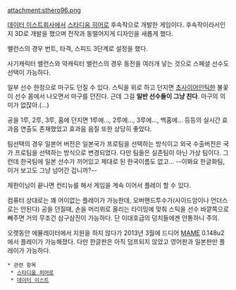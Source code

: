attachment:sthero96.png

[[데이터 이스트]]회사에서 [[스타디움 히어로]] 후속작으로 개발한 게임이다. 후속작이라서인지 3D로 개발을 했으며 전작과 동떨어지게 디자인을 새롭게 했다.

밸런스의 경우 번트, 타격, 스피드 3단계로 설정을 했다.

사기캐릭터 밸런스와 약캐릭터 밸런스의 경우 동전을 여러개 넣는 것으로 스페셜 선수도 선택이 가능하다.

일부 선수 한정으로 마구도 던질 수 있다. 스틱을 위로 하고 던지면 [[초사이어인]]틱한 불꽃이 선수 몸에서 나오면서 마구를 던진다. 근데 그걸 '''일반 선수들이 그냥 친다'''. 마구의 의미가 없잖아.(...)

공을 1루, 2루, 3루, 홈에 던지면 1루에..., 2루에..., 3루에..., 백홈에... 등등의 실시간 효과음 연출도 존재했었고  효과음 음질 또한 상당히 좋았다.

팀선택의 경우 일본어 버전은 일본국가 프로팀을 선택하는 방식이고  외국 수출버전은 국가 프로팀을 선택하는 방식으로 변경되었다. 다만 팀들은 실존팀이 아닌 가상 팀이다. 그런데 한국팀에 일본 선수가 끼어있고 제대로 된 한국이름도 없고... --이봐요 한글화팀, 이거 보고도 그냥 넘어간 겁니까?--

제한이닝이 끝나면 컨티뉴를 해서 게임을 계속 이어서 플레이 할 수 있다.

컴퓨터 상대로는 꽤 어이없는 플레이가 가능한데, 오버핸드투수가(사이드암이나 언더스로는 안된다) 공을 던질때, 손을 머리위로 올리는 타이밍에 맞춰 스틱을 선수 바깥쪽으로 빼주면 거의 무조건 삼구삼진이 가능하다. 단 이대호급의 덩치들에겐 안통하니 주의.

오랫동안 에뮬레이터에서 지원을 하지 않다가 2013년 3월에 드디어 [[MAME]] 0.148u2에서 플레이가 가능해졌다. 다만 한글판은 아직 덤프되지 않았고 영어판과 일본판만 플레이가 가능하다.

 * 관련 항목
  * [[스타디움 히어로]]
  * [[데이터 이스트]]
